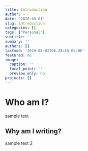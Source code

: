 ```yaml
---
title: Introduction
author: ~
date: '2020-08-01'
slug: introduction
categories: []
tags: ["Personal"]
subtitle: ''
summary: ''
authors: []
lastmod: '2020-08-01T08:28:16-05:00'
featured: no
image:
  caption: ''
  focal_point: ''
  preview_only: no
projects: []
---
```


# Who am I?

sample text

## Why am I writing?

sample text 2